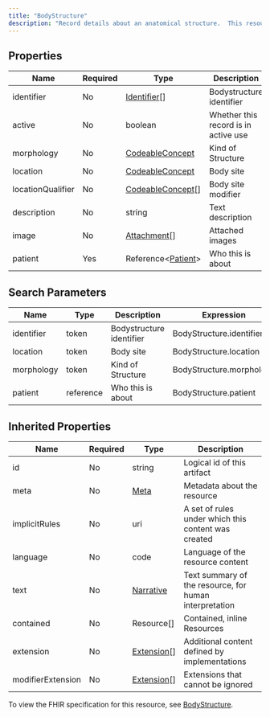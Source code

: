 ```yaml
---
title: "BodyStructure"
description: "Record details about an anatomical structure.  This resource may be used when a coded concept does not provide the necessary detail needed for the use case."
---
```


## Properties

| Name              | Required | Type                                                              | Description                          |
| ----------------- | -------- | ----------------------------------------------------------------- | ------------------------------------ |
| identifier        | No       | [Identifier](/medical-api/fhir/data-types/identifier)[]           | Bodystructure identifier             |
| active            | No       | boolean                                                           | Whether this record is in active use |
| morphology        | No       | [CodeableConcept](/medical-api/fhir/data-types/codeableconcept)   | Kind of Structure                    |
| location          | No       | [CodeableConcept](/medical-api/fhir/data-types/codeableconcept)   | Body site                            |
| locationQualifier | No       | [CodeableConcept](/medical-api/fhir/data-types/codeableconcept)[] | Body site modifier                   |
| description       | No       | string                                                            | Text description                     |
| image             | No       | [Attachment](/medical-api/fhir/data-types/attachment)[]           | Attached images                      |
| patient           | Yes      | Reference&lt;[Patient](/medical-api/fhir/resources/patient)&gt;   | Who this is about                    |

## Search Parameters

| Name       | Type      | Description              | Expression               |
| ---------- | --------- | ------------------------ | ------------------------ |
| identifier | token     | Bodystructure identifier | BodyStructure.identifier |
| location   | token     | Body site                | BodyStructure.location   |
| morphology | token     | Kind of Structure        | BodyStructure.morphology |
| patient    | reference | Who this is about        | BodyStructure.patient    |

## Inherited Properties

| Name              | Required | Type                                                  | Description                                            |
| ----------------- | -------- | ----------------------------------------------------- | ------------------------------------------------------ |
| id                | No       | string                                                | Logical id of this artifact                            |
| meta              | No       | [Meta](/medical-api/fhir/data-types/meta)             | Metadata about the resource                            |
| implicitRules     | No       | uri                                                   | A set of rules under which this content was created    |
| language          | No       | code                                                  | Language of the resource content                       |
| text              | No       | [Narrative](/medical-api/fhir/data-types/narrative)   | Text summary of the resource, for human interpretation |
| contained         | No       | Resource[]                                            | Contained, inline Resources                            |
| extension         | No       | [Extension](/medical-api/fhir/data-types/extension)[] | Additional content defined by implementations          |
| modifierExtension | No       | [Extension](/medical-api/fhir/data-types/extension)[] | Extensions that cannot be ignored                      |

To view the FHIR specification for this resource, see [BodyStructure](https://www.hl7.org/fhir/StructureDefinition/BodyStructure).
